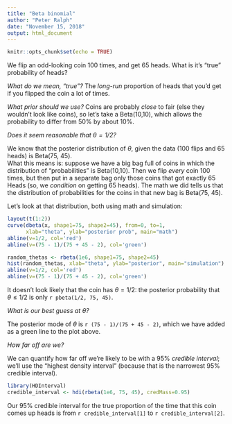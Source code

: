 ```yaml
---
title: "Beta binomial"
author: "Peter Ralph"
date: "November 15, 2018"
output: html_document
---
```


```r
knitr::opts_chunk$set(echo = TRUE)
```

We flip an odd-looking coin 100 times, and get 65 heads. What is it’s "true" probability of heads?

*What do we mean, "true"?*  The *long-run* proportion of heads that you'd get
if you flipped the coin a lot of times.

*What prior should we use?*
Coins are probably *close* to fair (else they wouldn't look like coins),
so let's take a Beta(10,10), which allows the probability to differ from 50%
by about 10%.

*Does it seem reasonable that $\theta = 1/2$?*

We know that the posterior distribution of $\theta$, given the data (100 flips and 65 heads)
is Beta(75, 45).  
What this means is:
suppose we have a big bag full of coins in which the distribution of
"probabilities" is Beta(10,10).
Then we flip *every* coin 100 times, but then put in a separate bag
only those coins that got exactly 65 Heads
(so, we *condition* on getting 65 heads).
The math we did tells us that the distribution of probabilities
for the coins in that new bag is Beta(75, 45).


Let's look at that distribution,
both using math and simulation:
```r
layout(t(1:2))
curve(dbeta(x, shape1=75, shape2=45), from=0, to=1,
      xlab="theta", ylab="posterior prob", main="math")
abline(v=1/2, col='red')
abline(v=(75 - 1)/(75 + 45 - 2), col='green')

random_thetas <- rbeta(1e6, shape1=75, shape2=45)
hist(random_thetas, xlab="theta", ylab="posterior", main="simulation")
abline(v=1/2, col='red')
abline(v=(75 - 1)/(75 + 45 - 2), col='green')
```

It doesn't look likely that the coin has $\theta = 1/2$:
the posterior probability that $\theta \le 1/2$ is
only `r pbeta(1/2, 75, 45)`.

*What is our best guess at $\theta$?*

The posterior mode of $\theta$ is `r (75 - 1)/(75 + 45 - 2)`,
which we have added as a green line to the plot above.

*How far off are we?*

We can quantify how far off we're likely to be with a 95% *credible interval*;
we'll use the "highest density interval" (because that is the narrowest
95% credible interval).

```r
library(HDInterval)
credible_interval <- hdi(rbeta(1e6, 75, 45), credMass=0.95)
```

Our 95% credible interval for the true proportion of the time
that this coin comes up heads is from
`r credible_interval[1]` to `r credible_interval[2]`.